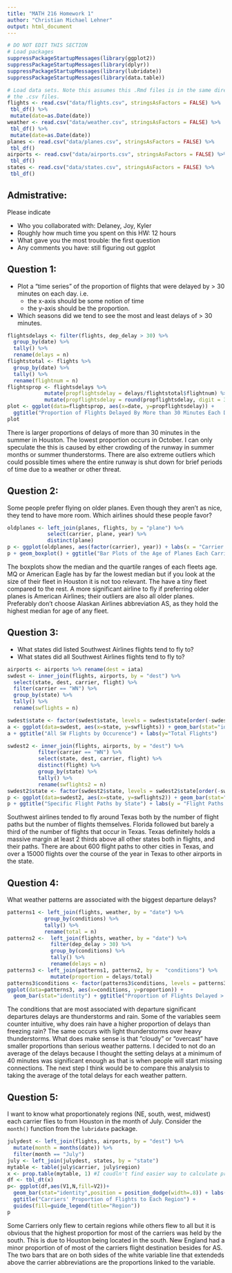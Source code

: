 ```yaml
---
title: "MATH 216 Homework 1"
author: "Christian Michael Lehner"
output: html_document
---
```


```r
# DO NOT EDIT THIS SECTION
# Load packages
suppressPackageStartupMessages(library(ggplot2))
suppressPackageStartupMessages(library(dplyr))
suppressPackageStartupMessages(library(lubridate))
suppressPackageStartupMessages(library(data.table))
```
```r
# Load data sets. Note this assumes this .Rmd files is in the same directory as
# the .csv files.
flights <- read.csv("data/flights.csv", stringsAsFactors = FALSE) %>% 
 tbl_df() %>%
 mutate(date=as.Date(date))
weather <- read.csv("data/weather.csv", stringsAsFactors = FALSE) %>% 
 tbl_df() %>%
 mutate(date=as.Date(date))
planes <- read.csv("data/planes.csv", stringsAsFactors = FALSE) %>% 
 tbl_df()
airports <- read.csv("data/airports.csv", stringsAsFactors = FALSE) %>% 
 tbl_df()
states <- read.csv("data/states.csv", stringsAsFactors = FALSE) %>% 
 tbl_df()
```






## Admistrative:

Please indicate

* Who you collaborated with: Delaney, Joy, Kyler
* Roughly how much time you spent on this HW: 12 hours 
* What gave you the most trouble: the first question
* Any comments you have: still figuring out ggplot




## Question 1:

* Plot a "time series" of the proportion of flights that were delayed by > 30 minutes on each day.  i.e.
    + the x-axis should be some notion of time
    + the y-axis should be the proportion.
* Which seasons did we tend to see the most and least delays of > 30 minutes.

```r
flightsdelays <- filter(flights, dep_delay > 30) %>% 
  group_by(date) %>%
  tally() %>% 
  rename(delays = n)
flightstotal <- flights %>% 
  group_by(date) %>% 
  tally() %>% 
  rename(flightnum = n)
flightsprop <- flightsdelays %>% 
            mutate(propflightsdelay = delays/flightstotal$flightnum) %>% 
            mutate(propflightsdelay = round(propflightsdelay, digit = 3))
plot <- ggplot(data=flightsprop, aes(x=date, y=propflightsdelay)) + 
  ggtitle("Proportion of Flights Delayed By More than 30 Minutes Each Day") + geom_point(stat="identity") 
plot 
```
There is larger proportions of delays of more than 30 minutes in the summer in Houston. The lowest proportion occurs in October. I can only speculate the this is caused by either crowding of the runway in summer months or summer thunderstorms. There are also extreme outliers which could possible times where the entire runway is shut down for brief periods of time due to a weather or other threat. 


## Question 2:

Some people prefer flying on older planes.  Even though they aren't as nice,
they tend to have more room.  Which airlines should these people favor?

```r
oldplanes <- left_join(planes, flights, by = "plane") %>% 
             select(carrier, plane, year) %>% 
             distinct(plane)
p <- ggplot(oldplanes, aes(factor(carrier), year)) + labs(x = "Carrier Abbrevition", y = "Year")
p + geom_boxplot() + ggtitle("Bar Plots of the Age of Planes Each Carrier's Fleet")
```

The boxplots show the median and the quartile ranges of each fleets age. MQ or American Eagle has by far the lowest median but if you look at the size of their fleet in Houston it is not too relevant. The have a tiny fleet compared to the rest. A more significant airline to fly if preferring older planes is American Airlines; their outliers are also all older planes. Preferably don't choose Alaskan Airlines abbreviation AS, as they hold the highest median for age of any fleet.





## Question 3:

* What states did listed Southwest Airlines flights tend to fly to?
* What states did all Southwest Airlines flights tend to fly to?


```r
airports <- airports %>% rename(dest = iata)
swdest <- inner_join(flights, airports, by = "dest") %>% 
  select(state, dest, carrier, flight) %>% 
  filter(carrier == "WN") %>% 
  group_by(state) %>% 
  tally() %>% 
  rename(swflights = n)

swdest$state <- factor(swdest$state, levels = swdest$state[order(-swdest$swflights)])
a <- ggplot(data=swdest, aes(x=state, y=swflights)) + geom_bar(stat="identity") 
a + ggtitle("All SW Flights by Occurence") + labs(y="Total Flights")

swdest2 <- inner_join(flights, airports, by = "dest") %>%
          filter(carrier == "WN") %>% 
          select(state, dest, carrier, flight) %>% 
          distinct(flight) %>% 
          group_by(state) %>% 
          tally() %>% 
          rename(swflights2 = n)
swdest2$state <- factor(swdest2$state, levels = swdest2$state[order(-swdest2$swflights2)])
p <- ggplot(data=swdest2, aes(x=state, y=swflights2)) + geom_bar(stat="identity") 
p + ggtitle("Specific Flight Paths by State") + labs(y = "Flight Paths ")
```
Southwest airlines tended to fly around Texas both by the number of flight paths but the number of flights themselves. Florida followed but barely a third of the number of flights that occur in Texas. Texas definitely holds a massive margin at least 2 thirds above all other states both in flights, and their paths. There are about 600 flight paths to other cities in Texas, and over a 15000 flights over the course of the year in Texas to other airports in the state.



## Question 4:

What weather patterns are associated with the biggest departure delays?

```r
patterns1 <- left_join(flights, weather, by = "date") %>%
            group_by(conditions) %>% 
            tally() %>% 
            rename(total = n) 
patterns2 <-  left_join(flights, weather, by = "date") %>%
              filter(dep_delay > 30) %>%
              group_by(conditions) %>% 
              tally() %>% 
              rename(delays = n)
patterns3 <- left_join(patterns1, patterns2, by =  "conditions") %>%
              mutate(proportion = delays/total)
patterns3$conditions <- factor(patterns3$conditions, levels = patterns3$conditions[order(-patterns3$prop)])
ggplot(data=patterns3, aes(x=conditions, y=proportion)) +
  geom_bar(stat="identity") + ggtitle("Proportion of Flights Delayed > 40' by Conditions") + coord_flip()        
```
The conditions that are most associated with departure significant departures delays are thunderstorms and rain. Some of the variables seem counter intuitive, why does rain have a higher proportion of delays than freezing rain? The same occurs with light thunderstorms over heavy thunderstorms.  What does make sense is that "cloudy" or "overcast" have smaller proportions than serious weather patterns. I decided to not do an average of the delays because I thought the setting delays at a minimum of 40 minutes was significant enough as that is when people will start missing connections. The next step I think would be to compare this analysis to taking the average of the total delays for each weather pattern.




## Question 5:

I want to know what proportionately regions (NE, south, west, midwest) each 
carrier flies to from Houston in the month of July.  Consider the `month()`
function from the `lubridate` package.

```r
julydest <- left_join(flights, airports, by = "dest") %>% 
  mutate(month = months(date)) %>%
  filter(month == "July") 
july <- left_join(julydest, states, by = "state") 
mytable <- table(july$carrier, july$region)
x <- prop.table(mytable, 1) #I coudln't find easier way to calculate proportions across two categorical variables
df <- tbl_dt(x) 
p<- ggplot(df,aes(V1,N,fill=V2))+
  geom_bar(stat="identity",position = position_dodge(width=.8)) + labs(y = "Proportion", x = "Carrier", legend = "region") +
  ggtitle("Carriers' Proportion of Flights to Each Region") +
  guides(fill=guide_legend(title="Region")) 
p 
```
Some Carriers only flew to certain regions while others flew to all but it is obvious that the highest proportion for most of the carriers was held by the south. This is due to Houston being located in the south. New England had a minor proportion of of most of the carriers flight destination besides for AS. The two bars that are on both sides of the white variable line that extendeds above the carrier abbreviations are the proportions linked to the variable. 